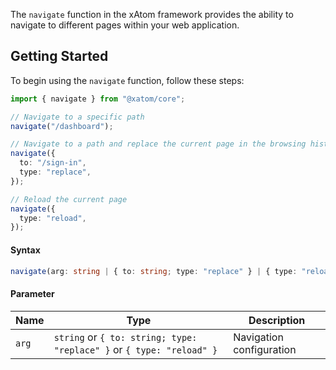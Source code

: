 The `navigate` function in the xAtom framework provides the ability to navigate to different pages within your web application.

## Getting Started

To begin using the `navigate` function, follow these steps:

```typescript title="Example"
import { navigate } from "@xatom/core";

// Navigate to a specific path
navigate("/dashboard");

// Navigate to a path and replace the current page in the browsing history
navigate({
  to: "/sign-in",
  type: "replace",
});

// Reload the current page
navigate({
  type: "reload",
});
```

#### Syntax

```typescript
navigate(arg: string | { to: string; type: "replace" } | { type: "reload" }): void
```

#### Parameter

| Name  | Type                                                                  | Description              |
| ----- | --------------------------------------------------------------------- | ------------------------ |
| `arg` | `string` or `{ to: string; type: "replace" }` or `{ type: "reload" }` | Navigation configuration |
